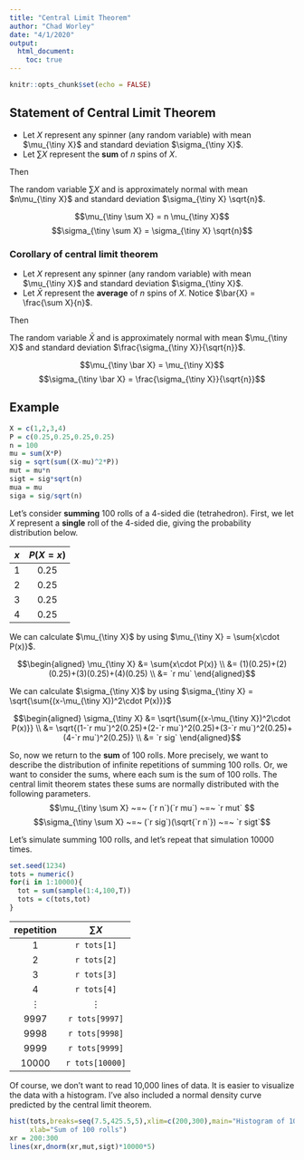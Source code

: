 ```yaml
---
title: "Central Limit Theorem"
author: "Chad Worley"
date: "4/1/2020"
output: 
  html_document:
    toc: true
---
```


```r
knitr::opts_chunk$set(echo = FALSE)
```

## Statement of Central Limit Theorem

* Let $X$ represent any spinner (any random variable) with mean $\mu_{\tiny X}$ and standard deviation $\sigma_{\tiny X}$.
* Let $\sum X$ represent the **sum** of $n$ spins of $X$.

Then

The random variable $\sum X$ and is approximately normal with mean $n\mu_{\tiny X}$ and standard deviation $\sigma_{\tiny X} \sqrt{n}$. 

$$\mu_{\tiny \sum X} = n \mu_{\tiny X}$$
$$\sigma_{\tiny \sum X} = \sigma_{\tiny X} \sqrt{n}$$

### Corollary of central limit theorem

* Let $X$ represent any spinner (any random variable) with mean $\mu_{\tiny X}$ and standard deviation $\sigma_{\tiny X}$.
* Let $\bar X$ represent the **average** of $n$ spins of $X$. Notice $\bar{X} = \frac{\sum X}{n}$.

Then

The random variable $\bar X$ and is approximately normal with mean $\mu_{\tiny X}$ and standard deviation $\frac{\sigma_{\tiny X}}{\sqrt{n}}$. 

$$\mu_{\tiny \bar X} =  \mu_{\tiny X}$$
$$\sigma_{\tiny \bar X} = \frac{\sigma_{\tiny X}}{\sqrt{n}}$$

## Example

```r
X = c(1,2,3,4)
P = c(0.25,0.25,0.25,0.25)
n = 100
mu = sum(X*P)
sig = sqrt(sum((X-mu)^2*P))
mut = mu*n
sigt = sig*sqrt(n)
mua = mu
siga = sig/sqrt(n)
```

Let's consider **summing** 100 rolls of a 4-sided die (tetrahedron). First, we let $X$ represent a **single** roll of the 4-sided die, giving the probability distribution below.

| $x$ | $P(X=x)$ |
|:---:|:---:|
| 1 | 0.25 |
| 2 | 0.25 |
| 3 | 0.25 |
| 4 | 0.25 |

We can calculate $\mu_{\tiny X}$ by using $\mu_{\tiny X} = \sum{x\cdot P(x)}$.

$$\begin{aligned}
\mu_{\tiny X} &=  \sum{x\cdot P(x)} \\
&= (1)(0.25)+(2)(0.25)+(3)(0.25)+(4)(0.25) \\
&= `r mu`
\end{aligned}$$

We can calculate $\sigma_{\tiny X}$ by using $\sigma_{\tiny X} = \sqrt{\sum{(x-\mu_{\tiny X})^2\cdot P(x)}}$

$$\begin{aligned}
\sigma_{\tiny X} &=  \sqrt{\sum{(x-\mu_{\tiny X})^2\cdot P(x)}} \\
&= \sqrt{(1-`r mu`)^2(0.25)+(2-`r mu`)^2(0.25)+(3-`r mu`)^2(0.25)+(4-`r mu`)^2(0.25)} \\
&= `r sig`
\end{aligned}$$


So, now we return to the **sum** of 100 rolls. More precisely, we want to describe the distribution of infinite repetitions of summing 100 rolls. Or, we want to consider the sums, where each sum is the sum of 100 rolls. The central limit theorem states these sums are normally distributed with the following parameters.
$$\mu_{\tiny \sum X} ~=~ (`r n`)(`r mu`) ~=~ `r mut` $$
$$\sigma_{\tiny \sum X} ~=~ (`r sig`)(\sqrt{`r n`}) ~=~ `r sigt`$$

Let's simulate summing 100 rolls, and let's repeat that simulation 10000 times.

```r
set.seed(1234)
tots = numeric()
for(i in 1:10000){
  tot = sum(sample(1:4,100,T))
  tots = c(tots,tot)
}
```

| repetition | $\sum X$ |
|:---:|:---:|
| 1 | `r tots[1]` |
| 2 | `r tots[2]` |
| 3 | `r tots[3]` |
| 4 | `r tots[4]` |
| $\vdots$ | $\vdots$ |
| 9997 | `r tots[9997]` |
| 9998 | `r tots[9998]` |
| 9999 | `r tots[9999]` |
|10000 | `r tots[10000]`|

Of course, we don't want to read 10,000 lines of data. It is easier to visualize the data with a histogram. I've also included a normal density curve predicted by the central limit theorem. 

```r
hist(tots,breaks=seq(7.5,425.5,5),xlim=c(200,300),main="Histogram of 10000 repetitions of summing 100 rolls of 4-sided dice\nalong with density predicted by central limit theorem",
     xlab="Sum of 100 rolls")
xr = 200:300
lines(xr,dnorm(xr,mut,sigt)*10000*5)
```























